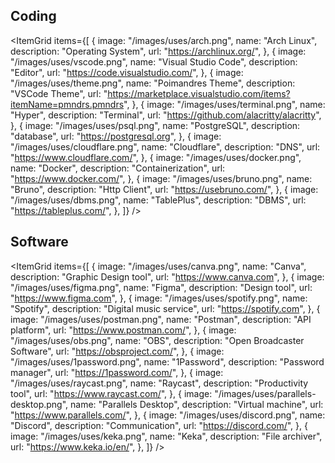 ## Coding

<ItemGrid
  items={[
    {
      image: "/images/uses/arch.png",
      name: "Arch Linux",
      description: "Operating System",
      url: "https://archlinux.org/",
    },
    {
      image: "/images/uses/vscode.png",
      name: "Visual Studio Code",
      description: "Editor",
      url: "https://code.visualstudio.com/",
    },
    {
      image: "/images/uses/theme.png",
      name: "Poimandres Theme",
      description: "VSCode Theme",
      url: "https://marketplace.visualstudio.com/items?itemName=pmndrs.pmndrs",
    },
    {
      image: "/images/uses/terminal.png",
      name: "Hyper",
      description: "Terminal",
      url: "https://github.com/alacritty/alacritty",
    },
    {
      image: "/images/uses/psql.png",
      name: "PostgreSQL",
      description: "database",
      url: "https://postgresql.org",
    },
    {
      image: "/images/uses/cloudflare.png",
      name: "Cloudflare",
      description: "DNS",
      url: "https://www.cloudflare.com/",
    },
    {
      image: "/images/uses/docker.png",
      name: "Docker",
      description: "Containerization",
      url: "https://www.docker.com/",
    },
    {
      image: "/images/uses/bruno.png",
      name: "Bruno",
      description: "Http Client",
      url: "https://usebruno.com/",
    },
    {
      image: "/images/uses/dbms.png",
      name: "TablePlus",
      description: "DBMS",
      url: "https://tableplus.com/",
    },
  ]}
/>

## Software

<ItemGrid
  items={[
    {
      image: "/images/uses/canva.png",
      name: "Canva",
      description: "Graphic Design tool",
      url: "https://www.canva.com",
    },
    {
      image: "/images/uses/figma.png",
      name: "Figma",
      description: "Design tool",
      url: "https://www.figma.com",
    },
    {
      image: "/images/uses/spotify.png",
      name: "Spotify",
      description: "Digital music service",
      url: "https://spotify.com",
    },
    {
      image: "/images/uses/postman.png",
      name: "Postman",
      description: "API platform",
      url: "https://www.postman.com/",
    },
    {
      image: "/images/uses/obs.png",
      name: "OBS",
      description: "Open Broadcaster Software",
      url: "https://obsproject.com/",
    },
    {
      image: "/images/uses/1password.png",
      name: "1Password",
      description: "Password manager",
      url: "https://1password.com/",
    },
    {
      image: "/images/uses/raycast.png",
      name: "Raycast",
      description: "Productivity tool",
      url: "https://www.raycast.com/",
    },
    {
      image: "/images/uses/parallels-desktop.png",
      name: "Parallels Desktop",
      description: "Virtual machine",
      url: "https://www.parallels.com/",
    },
    {
      image: "/images/uses/discord.png",
      name: "Discord",
      description: "Communication",
      url: "https://discord.com/",
    },
    {
      image: "/images/uses/keka.png",
      name: "Keka",
      description: "File archiver",
      url: "https://www.keka.io/en/",
    },
  ]}
/>
